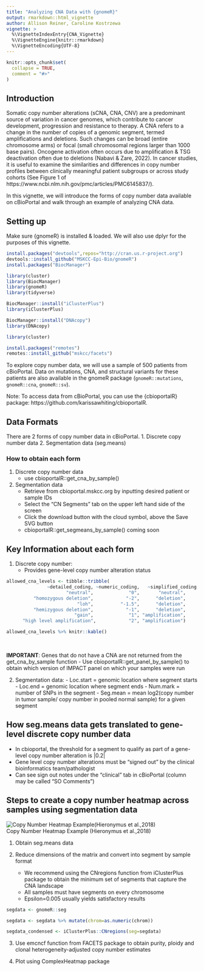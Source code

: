 ```yaml
---
title: "Analyzing CNA Data with {gnomeR}"
output: rmarkdown::html_vignette
author: Allison Reiner, Caroline Kostrzewa
vignette: >
  %\VignetteIndexEntry{CNA_Vignette}
  %\VignetteEngine{knitr::rmarkdown}
  %\VignetteEncoding{UTF-8}
---
```


```r
knitr::opts_chunk$set(
  collapse = TRUE,
  comment = "#>"
)
```

## Introduction

Somatic copy number alterations (sCNA, CNA, CNV) are a predominant source of variation in cancer genomes, which contribute to cancer development, progression and resistance to therapy. A CNA refers to a change in the number of copies of a genomic segment, termed amplifications and deletions. Such changes can be broad (entire chromosome arms) or focal (small chromosomal regions larger than 1000 base pairs). Oncogene activation often occurs due to amplification & TSG deactivation often due to deletions (Nabavi & Zare, 2022). In cancer studies, it is useful to examine the similarities and differences in copy number profiles between clinically meaningful patient subgroups or across study cohorts (See Figure 1 of https://www.ncbi.nlm.nih.gov/pmc/articles/PMC6145837/). 

In this vignette, we will introduce the forms of copy number data available on cBioPortal and walk through an example of analyzing CNA data. 

##  Setting up 

Make sure {gnomeR} is installed & loaded. We will also use dplyr for the purposes of this vignette. 

```r
install.packages("devtools",repos="http://cran.us.r-project.org")
devtools::install_github("MSKCC-Epi-Bio/gnomeR")
install.packages("BiocManager")

library(cluster)
library(BiocManager)
library(gnomeR)
library(tidyverse)

BiocManager::install("iClusterPlus")
library(iClusterPlus)

BiocManager::install("DNAcopy")
library(DNAcopy)

library(cluster)

install.packages("remotes")
remotes::install_github("mskcc/facets")

```

To explore copy number data, we will use a  sample of 500 patients from cBioPortal. Data on mutations, CNA, and structural variants for these patients are also available in the gnomeR package (`gnomeR::mutations`, `gnomeR::cna`, `gnomeR::sv`). 

Note: To access data from cBioPortal, you can use the {cbioportalR} package: 
https://github.com/karissawhiting/cbioportalR. 


## Data Formats
There are 2 forms of copy number data in cBioPortal.
1. Discrete copy number data
2. Segmentation data (seg.means)

### How to obtain each form
1. Discrete copy number data
    - use cbioportalR::get_cna_by_sample()
2. Segmentation data
    - Retrieve from cbioportal.mskcc.org by inputting desired patient or sample IDs
    - Select the "CN Segments" tab on the upper left hand side of the screen
    - Click the download button with the cloud symbol, above the Save SVG button
    - cbioportalR::get_segmeans_by_sample() coming soon
  
## Key Information about each form 
1. Discrete copy number:
    - Provides gene-level copy number alteration status
    
    
```r
allowed_cna_levels <- tibble::tribble(
               ~detailed_coding, ~numeric_coding,   ~simplified_coding,
                      "neutral",             "0",       "neutral",
          "homozygous deletion",            "-2",      "deletion",
                          "loh",          "-1.5",      "deletion",
          "hemizygous deletion",            "-1",      "deletion",
                         "gain",             "1", "amplification",
      "high level amplification",            "2", "amplification")

allowed_cna_levels %>% knitr::kable()

```

<br>
    
**IMPORTANT**: Genes that do not have a CNA are not returned from the get_cna_by_sample function
- Use cbioportalR::get_panel_by_sample() to obtain which version of IMPACT panel on which your samples were run
  
  2. Segmentation data:
    - Loc.start = genomic location where segment starts
    - Loc.end = genomic location where segment ends
    - Num.mark = number of SNPs in the segment
    - Seg.mean = mean log2(copy number in tumor sample/ copy number in pooled normal sample) for a given segment

## How seg.means data gets translated to gene-level discrete copy number data
- In cbioportal, the threshold for a segment to qualify as part of a gene-level copy number alteration is |0.2|
- Gene level copy number alterations must be “signed out” by the clinical bioinformatics team/pathologist
- Can see sign out notes under the “clinical” tab in cBioPortal (column may be called "SO Comments")

## Steps to create a copy number heatmap across samples using segmentation data

![Copy Number Heatmap Example(Hieronymus et al.,2018)](H:/Biostatistics/ReinerA1/Projects/CNA_Info/Images/CNAheatmapex.jpg) 
<br>
Copy Number Heatmap Example (Hieronymus et al.,2018)
<br>

1. Obtain seg.means data

2. Reduce dimensions of the matrix and convert into segment by sample format
    - We recommend using the CNregions function from iClusterPlus package to obtain the minimum set of segments that capture the CNA landscape
    - All samples must have segments on every chromosome
    - Epsilon=0.005 usually yields satisfactory results
    
    
```r
segdata <- gnomeR::seg

segdata <- segdata %>% mutate(chrom=as.numeric(chrom))

segdata_condensed <- iClusterPlus::CNregions(seg=segdata)

```

3. Use emcncf function from FACETS package to obtain purity, ploidy and clonal heterogeneity-adjusted copy number estimates


4. Plot using ComplexHeatmap package
```r

```

